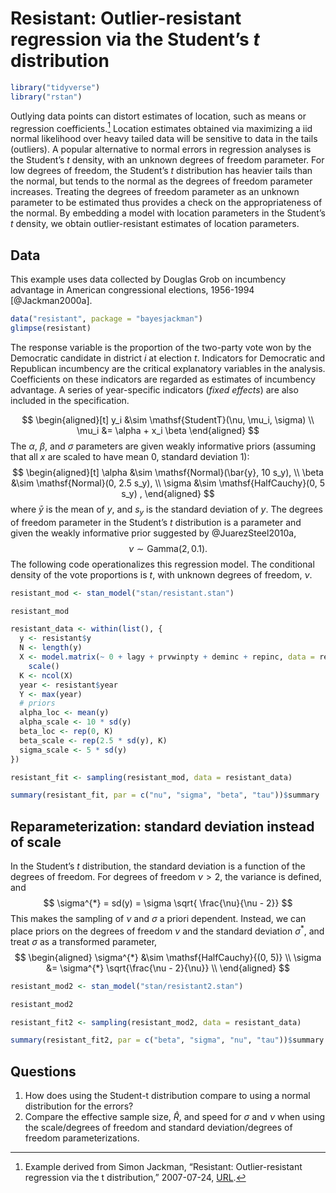 # Resistant: Outlier-resistant regression via the Student's $t$ distribution {#resistant}

```r
library("tidyverse")
library("rstan")
```

Outlying data points can distort estimates of location, such as means or regression coefficients.[^resistant-src]
Location estimates obtained via maximizing a iid normal likelihood over heavy tailed data will be sensitive to data in the tails (outliers).
A popular alternative to normal errors in regression analyses is the Student's $t$ density, with an unknown degrees of freedom parameter.
For low degrees of freedom, the Student's $t$ distribution has heavier tails than the normal, but tends to the normal as the degrees of freedom parameter increases.
Treating the degrees of freedom parameter as an unknown parameter to be estimated thus provides a check on the appropriateness of the normal.
By embedding a model with location parameters in the Student's $t$ density, we obtain outlier-resistant estimates of location parameters.

## Data

This example uses data collected by Douglas Grob on incumbency advantage in American congressional elections, 1956-1994 [@Jackman2000a].
```r
data("resistant", package = "bayesjackman")
glimpse(resistant)
```

The response variable is the proportion of the two-party vote won by the Democratic candidate in district $i$ at election $t$.
Indicators for Democratic and Republican incumbency are the critical explanatory variables in the analysis.
Coefficients on these indicators are regarded as estimates of incumbency advantage.
A series of year-specific indicators (*fixed effects*) are also included in the specification.

$$
\begin{aligned}[t]
y_i &\sim \mathsf{StudentT}(\nu, \mu_i, \sigma) \\
\mu_i &= \alpha + x_i \beta
\end{aligned}
$$
The $\alpha$, $\beta$, and $\sigma$ parameters are given weakly informative priors (assuming that all $x$ are scaled to have mean 0, standard deviation 1):
$$
\begin{aligned}[t]
\alpha &\sim \mathsf{Normal}(\bar{y}, 10 s_y), \\
\beta &\sim \mathsf{Normal}(0, 2.5 s_y), \\
\sigma &\sim \mathsf{HalfCauchy}(0, 5 s_y) ,
\end{aligned}
$$
where $\bar{y}$ is the mean of $y$, and $s_y$ is the standard deviation of $y$.
The degrees of freedom parameter in the Student's $t$ distribution is a parameter and given the weakly informative prior suggested by @JuarezSteel2010a,
$$
\nu \sim \mathsf{Gamma}(2, 0.1) .
$$
The following code operationalizes this regression model.
The conditional density of the vote proportions is $t$, with unknown degrees of freedom, $\nu.$

```r
resistant_mod <- stan_model("stan/resistant.stan")
```

```r
resistant_mod
```

```r
resistant_data <- within(list(), {
  y <- resistant$y
  N <- length(y)
  X <- model.matrix(~ 0 + lagy + prvwinpty + deminc + repinc, data = resistant) %>%
    scale()
  K <- ncol(X)
  year <- resistant$year
  Y <- max(year)
  # priors
  alpha_loc <- mean(y)
  alpha_scale <- 10 * sd(y)
  beta_loc <- rep(0, K)
  beta_scale <- rep(2.5 * sd(y), K)
  sigma_scale <- 5 * sd(y)
})
```

```r
resistant_fit <- sampling(resistant_mod, data = resistant_data)
```
```r
summary(resistant_fit, par = c("nu", "sigma", "beta", "tau"))$summary
```

## Reparameterization: standard deviation instead of scale

In the Student's $t$ distribution, the standard deviation is a function of the degrees of freedom.
For degrees of freedom $\nu > 2$, the variance is defined, and
$$
\sigma^{*} = sd(y) = \sigma \sqrt{ \frac{\nu}{\nu - 2}}
$$
This makes the sampling of $\nu$ and $\sigma$ a priori dependent.
Instead, we can place priors on the degrees of freedom $\nu$ and the standard deviation $\sigma^*$,
and treat $\sigma$ as a transformed parameter,
$$
\begin{aligned}
\sigma^{*} &\sim \mathsf{HalfCauchy}{(0, 5)} \\
\sigma &= \sigma^{*} \sqrt{\frac{\nu - 2}{\nu}} \\
\end{aligned}
$$

```r
resistant_mod2 <- stan_model("stan/resistant2.stan")
```
```r
resistant_mod2
```

```r
resistant_fit2 <- sampling(resistant_mod2, data = resistant_data)
```
```r
summary(resistant_fit2, par = c("beta", "sigma", "nu", "tau"))$summary
```

## Questions {-}

1.  How does using the Student-t distribution compare to using a normal distribution for the errors?
1.  Compare the effective sample size, $\hat{R}$, and speed for $\sigma$ and $\nu$ when using the scale/degrees of freedom and standard deviation/degrees of freedom parameterizations.

[^resistant-src]: Example derived from Simon Jackman, "Resistant: Outlier-resistant regression via the t distribution," 2007-07-24, [URL](https://web-beta.archive.org/web/20070724034107/http://jackman.stanford.edu:80/mcmc/resistant.odc).
